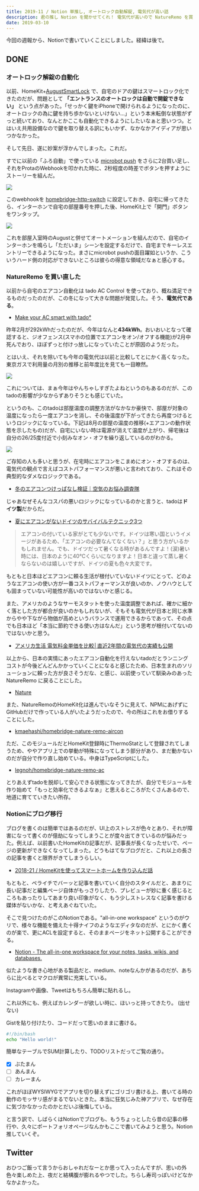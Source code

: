 ```yaml
---
title: 2019-11 / Notion 単推し, オートロック自動解錠, 電気代が高い話
description: 君の推し Notion を聞かせてくれ！ 電気代が高いので NatureRemo を買い直したりなど。
date: 2019-03-10
---
```


今回の週報から、Notionで書いていくことにしました。経緯は後で。

## DONE

### オートロック解錠の自動化

以前、HomeKit+[AugustSmartLock](https://august.com/products/august-smart-lock-pro-connect) で、自宅のドアの鍵はスマートロック化できたのだが、問題として **「エントランスのオートロックは自動で開錠できない」** という点があった。「せっかく鍵をiPhoneで開けられるようになったのに、オートロックの為に鍵を持ち歩かないといけない...」という本末転倒な状態がずっと続いており、なんとかここも自動化できるようにしたいなぁと思いつつ。とはいえ共用設備なので鍵を取り替える訳にもいかず、なかなかアイディアが思いつかなかった。

そして先日、遂に妙案が浮かんでしまった。これだ。

<Tweet tweetLink="https://twitter.com/legnoh/status/1104675919631802369" />

すでに以前の「ふろ自動」で使っている [microbot push](https://microbot.is/ja/push/) をさらに2台買い足し、それをProtaのWebhookを叩かれた時に、2秒程度の時差でボタンを押すようにストーリーを組んだ。

![](/img/blog/2019-11/20190715180021.png)

このwebhookを [homebridge-http-switch](https://www.npmjs.com/package/homebridge-http-switch) に設定しておき、自宅に帰ってきたら、インターホンで自宅の部屋番号を押した後、HomeKit上で「開門」ボタンをワンタップ。

![](/img/blog/2019-11/20190715180030.png)

これを部屋入室時のAugustと併せてオートメーションを組んだので、自宅のインターホンを鳴らし「ただいま」シーンを設定するだけで、自宅までキーレスエントリーできるようになった。まさにmicrobot pushの面目躍如というか、こういうハード側の対応ができないところは彼らの得意な領域だなぁと感心する。

### NatureRemo を買い直した

以前から自宅のエアコン自動化は tado AC Control を使っており、概ね満足できるものだったのだが、この冬になって大きな問題が発覚した。そう、**電気代である**。

- [Make your AC smart with tado°](https://www.tado.com/us/)

昨年2月が292kWhだったのだが、今年はなんと**434kWh**。おいおいとなって確認すると、ジオフェンス(スマホの位置でエアコンをオン/オフする機能)が2月中死んでおり、ほぼずっと付けっ放しになっていたことが原因のようだった。

とはいえ、それを除いても今年の電気代は以前と比較してとにかく高くなった。東京ガスで利用量の月別の推移と前年度比を見ても一目瞭然。

![](/img/blog/2019-11/20190715180035.png)

これについては、まぁ今年はやんちゃしすぎたよねというのもあるのだが、このtadoの影響が少なからずありそうとも感じていた。

というのも、このtadoは部屋温度の調整方法がなかなか豪快で、部屋が対象の温度になったら一度エアコンを消し、その後温度が下がってきたら再度つけるというロジックになっている。下記は8月の部屋の温度の推移(+エアコンの動作状態を示したもの)だが、自宅にいない時は電源が消えて温度が上がり、帰宅後は自分の26/25度付近で小刻みなオン・オフを繰り返しているのがわかる。

![](/img/blog/2019-11/20190715180033.png)

ご存知の人も多いと思うが、在宅時にエアコンをこまめにオン・オフするのは、電気代の観点で言えばコストパフォーマンスが悪いと言われており、これはその典型的なダメなロジックである。

- [冬のエアコンつけっぱなし検証｜空気のお悩み調査隊](https://www.daikin.co.jp/kuuki/results/05/index2.html)

じゃあなぜそんなコスパの悪いロジックになっているのかと言うと、tadoは**ドイツ製**だからだ。

- [夏にエアコンがないドイツのサバイバルテクニック3つ](http://ja.myecom.net/german/blog/2014/072463/)

> エアコンの付いている家がとても少ないです。ドイツは寒い国というイメージがあるため、「エアコンの必要なんてなくない？」と思う方がいるかもしれません。でも、ドイツだって暑くなる時があるんですよ！(涙)暑い時には、日本のように40℃くらいになりますよ！日本と違って蒸し暑くならないのは嬉しいですが、ドイツの夏も色々大変です。

もともと日本ほどエアコンに頼る生活が根付いていないドイツにとって、どのようなエアコンの使い方が一番コストパフォーマンスが良いのか、ノウハウとしても固まっていない可能性が高いのではないかと感じる。

また、アメリカのようなサーモスタットを使った温度調整であれば、確かに細かく落とした方が都合が良いのかもしれないが、そもそも電気代が日本と同じ水準からやや下ながら物価が高めというバランスで運用できるからであって、その点でも日本ほど「本当に節約できる使い方はなんだ」という思考が根付いてないのではないかと思う。

- [アメリカ生活 電気料金単価を比較│直近2年間の電気代の実績も公開](https://yukihyoublog.net/electricity-charges/)

以上から、日本の実情にあったエアコン自動化を行えないtadoだとランニングコストが今後どんどんかかっていくことになると感じたため、日本生まれのソリューションに頼った方が良さそうだな、と感じ、以前使っていて馴染みのあった NatureRemo に戻ることにした。

- [Nature](https://nature.global/jp/top)

また、NatureRemoのHomeKit化は進んでいなそうに見えて、NPMにあげずにGitHubだけで作っている人がいたようだったので、今の所はこれをお借りすることにした。

- [kmaehashi/homebridge-nature-remo-aircon](https://github.com/kmaehashi/homebridge-nature-remo-aircon)

ただ、このモジュールだとHomeKit登録時にThermoStatとして登録されてしまうため、ややアプリ上での挙動が特殊になってしまう部分があり、まだ動かないのだが自分で作り直し始めている。中身はTypeScriptにした。

- [legnoh/homebridge-nature-remo-ac](https://github.com/legnoh/homebridge-nature-remo-ac)

とりあえずtadoを脱却して安心できる状態になってきたが、自分でモジュールを作り始めて「もっと効率化できるよなぁ」と思えるところがたくさんあるので、地道に育てていきたい所存。

### Notionにブログ移行

ブログを書くのは簡単ではあるのだが、UI上のストレスが色々とあり、それが障害になって書くのが億劫になってしまうことが度々出てきているのが悩みだった。例えば、以前書いたHomeKitの記事だが、記事長が長くなったせいで、ページの更新ができなくなってしまった。どうもはてなブログだと、これ以上の長さの記事を書くと限界がきてしまうらしい。

- [2018-21 / HomeKitを使ってスマートホームを作り込んだ話](./2018-21)

もともと、ペライチでバーッと記事を書いていく自分のスタイルだと、あまりに長い記事だと編集ページ自体がもっさりしたり、プレビューが妙に重く感じるところもあったりしてあまり良い印象がなく、もう少しストレスなく記事を書ける媒体がないかな、と考えあぐねていた。

そこで見つけたのがこのNotionである。"all-in-one workspace" というのがウリで、様々な機能を備えた十得ナイフのようなエディタなのだが、とにかく書くのが楽で、更にACLを設定すると、そのままページをネット公開することができる。

- [Notion - The all-in-one workspace for your notes, tasks, wikis, and databases.](https://www.notion.so/)

似たような書き心地がある製品だと、medium、noteなんかがあるのだが、あちらに比べるとマクロが異常に充実している。

Instagramや画像、Tweetはもちろん簡単に貼れるし。

<Instagram instagramId="BtNJwZAlTXq" />

これ以外にも、例えばカレンダーが欲しい時に、ほいっと持ってきたり。
(出せない)

Gistを貼り付けたり、コードだって思いのままに書ける。

```bash
#!/bin/bash
echo "Hello world!"
```

簡単なテーブルでSUM計算したり、TODOリストだってご覧の通り。

- [x]  ぶたまん
- [ ]  あんまん
- [ ]  カレーまん

これがほぼWYSIWYGでアプリを切り替えずにゴリゴリ書ける上、書いてる時の動作のモッサリ感がまるでないときた。本当に狂気じみた神アプリで、なぜ存在に気づかなかったのかとだいぶ後悔している。

と言う訳で、しばらくはNotionでブログも、もうちょっとしたら昔の記事の移行や、久々にポートフォリオページなんかもここで書いてみようと思う。Notion推していくぞ。

## Twitter

おひつご飯って言うからおしゃれだなーとか思って入ったんですが、思いの外色々楽しめた上、夜だと結構腹が膨れるやつでした。ちらし寿司っぽいけどなかなかよかった。

<Instagram instagramId="Buleh9XnHRj" />
